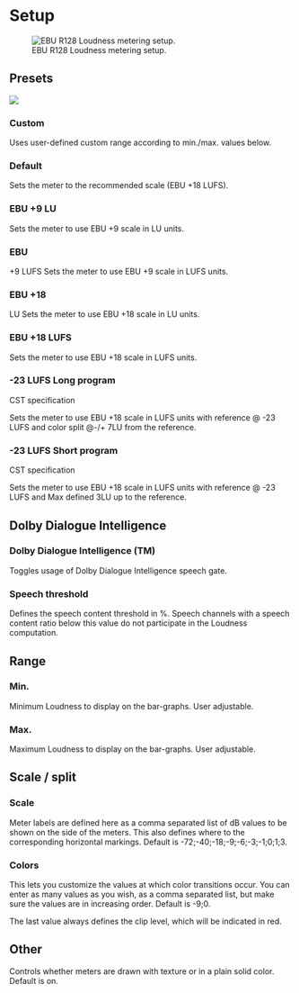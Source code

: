 # Setup
![EBU R128 Loudness metering setup.](https://media.githubusercontent.com/media/FLUX-SE/doc_images/main/Analyzer/Metering/PLoudMeterSetup.png)

## Presets

![](https://media.githubusercontent.com/media/FLUX-SE/doc_images/main/Analyzer/Metering/LoudnessPresets.png)

### Custom
Uses user-defined custom range according to min./max. values below.

### Default
Sets the meter to the recommended scale (EBU +18 LUFS).

### EBU +9 LU
Sets the meter to use EBU +9 scale in LU units.

### EBU
+9 LUFS
Sets the meter to use EBU +9 scale in LUFS units.

### EBU +18
LU
Sets the meter to use EBU +18 scale in LU units.

### EBU +18 LUFS
Sets
the meter to use EBU +18 scale in LUFS units.

### -23 LUFS Long program
CST specification

Sets the meter to use EBU +18 scale in LUFS units with reference @ -23 LUFS and color split @-/+ 7LU from the reference.

### -23 LUFS Short program
CST specification

Sets the meter to use EBU +18 scale in LUFS units with reference @ -23 LUFS and Max defined 3LU up to the reference.

## Dolby Dialogue Intelligence

### Dolby Dialogue Intelligence (TM)
Toggles usage of Dolby Dialogue Intelligence speech gate.

### Speech threshold
Defines the speech content threshold in %.
Speech channels with a speech content ratio below this value do not participate in the Loudness computation.

## Range

### Min.
Minimum Loudness to display on the bar-graphs. 
User adjustable.

### Max.
Maximum Loudness to display on the bar-graphs. 
User adjustable.

## Scale / split

### Scale
Meter labels are defined here as a comma separated list of dB values to be shown on the side of the meters. 
This also defines where to the corresponding horizontal markings. 
Default is -72;-40;-18;-9;-6;-3;-1;0;1;3.

### Colors
This lets you customize the values at which color transitions occur. 
You can enter as many values as you wish, as a comma separated list, but make sure the values are in increasing order. 
Default is -9;0.

The last value always defines the clip level, which will be indicated in red.

## Other

Controls whether meters are drawn with texture or in a plain solid color. 
Default is on.
